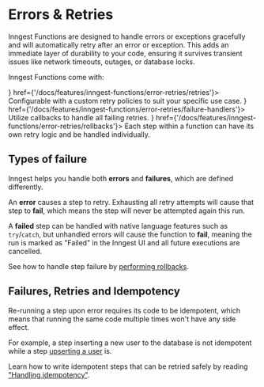 


# Errors & Retries

Inngest Functions are designed to handle errors or exceptions gracefully and will automatically retry after an error or exception. This adds an immediate layer of durability to your code, ensuring it survives transient issues like network timeouts, outages, or database locks.

Inngest Functions come with:

<CardGroup cols={1}>
  <Card title="Automatic Retries" icon={<ReplayIcon className="text-basis h-4 w-4" />} href={'/docs/features/inngest-functions/error-retries/retries'}>
    Configurable with a custom retry policies to suit your specific use case.
  </Card>
  <Card title="Failure handlers" icon={<RiErrorWarningLine className="text-basis h-4 w-4"/>} href={'/docs/features/inngest-functions/error-retries/failure-handlers'}>
    Utilize callbacks to handle all failing retries.
  </Card>
  <Card title="Rollbacks support" icon={<RiArrowGoBackLine className="text-basis h-4 w-4"/>} href={'/docs/features/inngest-functions/error-retries/rollbacks'}>
    Each step within a function can have its own retry logic and be handled individually.
  </Card>
</CardGroup>


## Types of failure

Inngest helps you handle both **errors** and **failures**, which are defined differently.

An **error** causes a step to retry. Exhausting all retry attempts will cause that step to **fail**, which means the step will never be attempted again this run.

A **failed** step can be handled with native language features such as `try`/`catch`, but unhandled errors will cause the function to **fail**, meaning the run is marked as "Failed" in the Inngest UI and all future executions are cancelled.

See how to handle step failure by [performing rollbacks](/docs/features/inngest-functions/error-retries/rollbacks).


## Failures, Retries and Idempotency

Re-running a step upon error requires its code to be idempotent, which means that running the same code multiple times won't have any side effect.

For example, a step inserting a new user to the database is not idempotent while a step [upserting a user](https://www.cockroachlabs.com/blog/sql-upsert/) is.


Learn how to write idempotent steps that can be retried safely by reading ["Handling idempotency"](/docs/guides/handling-idempotency).
